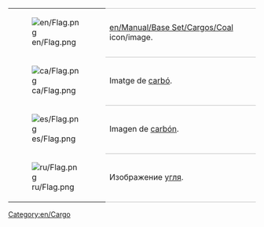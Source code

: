 {| 
|- valign="top"
| [[File:en/Flag.png]]
| style="border-top:1px solid silver; border-bottom:1px solid silver;"| [[en/Manual/Base Set/Cargos/Coal]] icon/image.
|- valign="top"
| [[File:ca/Flag.png]]
| style="border-bottom:1px solid silver;"| Imatge de [[ca/Carbó|carbó]].
|- valign="top"
| [[File:es/Flag.png]]
| style="border-bottom:1px solid silver;"| Imagen de [[es/Manual/Base Set/Cargos/Carbón|carbón]].
|- valign="top"
| [[File:ru/Flag.png]]
| style="border-bottom:1px solid silver;"| Изображение [[ru/Manual/Base Set/Cargos/Уголь|угля]].
|}


[[Category:en/Cargo]]